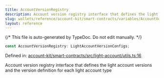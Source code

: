 ```yaml
---
title: AccountVersionRegistry
description: Account version registry interface that defines the light account versions and the version definition for each light account type
slug: wallets/reference/account-kit/smart-contracts/variables/AccountVersionRegistry
layout: reference
---
```


{/* This file is auto-generated by TypeDoc. Do not edit manually. */}

```ts
const AccountVersionRegistry: LightAccountVersionConfigs;
```

Defined in: [account-kit/smart-contracts/src/light-account/utils.ts:16](https://github.com/alchemyplatform/aa-sdk/blob/c1a84188d03473acac2fdb49fb7cd7fdba73169b/account-kit/smart-contracts/src/light-account/utils.ts#L16)

Account version registry interface that defines the light account versions
and the version definition for each light account type

